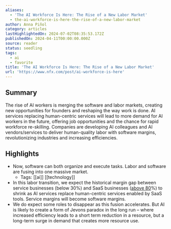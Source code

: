```yaml
---
aliases:
  - 'The AI Workforce Is Here: The Rise of a New Labor Market'
  - the-ai-workforce-is-here-the-rise-of-a-new-labor-market
author: Anna Piñol
category: articles
lastHighlightedOn: 2024-07-02T08:35:53.172Z
publishedOn: 2024-04-11T00:00:00.000Z
source: reader
status: seedling
tags:
  - ai
  - favorite
title: 'The AI Workforce Is Here: The Rise of a New Labor Market'
url: 'https://www.nfx.com/post/ai-workforce-is-here'
---
```

## Summary

The rise of AI workers is merging the software and labor markets, creating new opportunities for founders and reshaping the way work is done. AI services replacing human-centric services will lead to more demand for AI workers in the future, offering job opportunities and the chance for rapid workforce re-skilling. Companies are developing AI colleagues and AI vendors/services to deliver human-quality labor with software margins, revolutionizing industries and increasing efficiencies.

## Highlights

- Now, software can both organize and execute tasks. Labor and software are fusing into one massive market.
    - Tags: [[ai]] [[technology]]
- In this labor transition, we expect the historical margin gap between service businesses (below 30%) and SaaS businesses ([above 80](https://news.crunchbase.com/saas/improving-gross-profit-margin-bhasin-allied/#:~:text=High%2Dquality%20SaaS%20businesses%20have,be%20a%20cause%20for%20concern.)%) to shrink as AI services replace human-centric services enabled by SaaS tools. Service margins will become software margins.
- We do expect some roles to disappear as this fusion accelerates. But AI is likely to create a form of Jevons paradox in the long run – where increased efficiency leads to a short term reduction in a resource, but a long-term surge in demand that creates more resource use.
